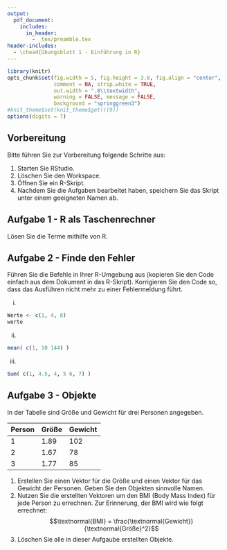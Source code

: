 ```yaml
---
output:
  pdf_document:
    includes:
      in_header: 
        - _tex/preamble.tex
header-includes: 
  - \chead{Übungsblatt 1 - Einführung in R}
---
```


```r
library(knitr)
opts_chunk$set(fig.width = 5, fig.height = 3.8, fig.align = "center", 
               comment = NA, strip.white = TRUE, 
               out.width = ".8\\textwidth",
               warning = FALSE, message = FALSE, 
               background = "springgreen3")
#knit_theme$set(knit_theme$get()[9])
options(digits = 7)
```

## Vorbereitung

Bitte führen Sie zur Vorbereitung folgende Schritte aus:

1.  Starten Sie RStudio.
2.  Löschen Sie den Workspace. 
<!-- 3. Setzen Sie das Arbeitsverzeichnis: \menu{Session > Set Working Directory > Choose Directory}. -->
3.  Öffnen Sie ein R-Skript.
4.  Nachdem Sie die Aufgaben bearbeitet haben, speichern Sie das Skript unter einem geeigneten Namen ab.

## Aufgabe 1 - R als Taschenrechner

Lösen Sie die Terme mithilfe von R.

```{=tex}
\begin{enumerate}[label=(\roman*)]
    \item $1 + 34 - (2^4) $
    \item $\sqrt{2^3}$
    \item $\log_{10}(e^{3})$
\end{enumerate}
```

## Aufgabe 2 - Finde den Fehler

Führen Sie die Befehle in Ihrer R-Umgebung aus (kopieren Sie den Code einfach aus dem Dokument in das R-Skript). Korrigieren Sie den Code so, dass das Ausführen nicht mehr zu einer Fehlermeldung führt.

(i) 

```r
Werte <- c(1, 4, 8)
werte
```

(ii) 

```r
mean( c(1, 10 144) )
```

(iii) 

```r
Sum( c(1, 4.5, 4, 5 6, 7) )
```

## Aufgabe 3 - Objekte

In der Tabelle sind Größe und Gewicht für drei Personen angegeben.

| Person | Größe | Gewicht |
|--------|-------|---------|
| 1      | 1.89  | 102     |
| 2      | 1.67  | 78      |
| 3      | 1.77  | 85      |

1.  Erstellen Sie einen Vektor für die Größe und einen Vektor für das Gewicht der Personen. Geben Sie den Objekten sinnvolle Namen.
2.  Nutzen Sie die erstellten Vektoren um den BMI (Body Mass Index) für jede Person zu errechnen. Zur Erinnerung, der BMI wird wie folgt errechnet: $$\textnormal{BMI} = \frac{\textnormal{Gewicht}}{\textnormal{Größe}^2}$$
3.  Löschen Sie alle in dieser Aufgaube erstellten Objekte.
